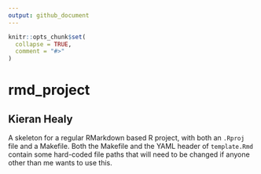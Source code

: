 ```yaml
---
output: github_document
---
```


<!-- README.md is generated from README.Rmd. Please edit that file -->

```r
knitr::opts_chunk$set(
  collapse = TRUE,
  comment = "#>"
)
```

# rmd_project

## Kieran Healy

<!-- badges: start -->
<!-- badges: end -->

A skeleton for a regular RMarkdown based R project, with both an `.Rproj` file and a Makefile. Both the Makefile and the YAML header of `template.Rmd` contain some hard-coded file paths that will need to be changed if anyone other than me wants to use this. 

